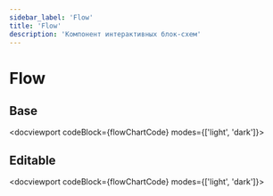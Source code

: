 ```yaml
---
sidebar_label: 'Flow'
title: 'Flow'
description: 'Компонент интерактивных блок-схем'
---
```





<headermeta
  title='Flow'
  description='Компонент интерактивных блок-схем'
  copywriter='@astakhov'
  copywriterLink='https://mm.pcbltools.ru/slack-export/messages/@astakhov'
  designer='@eustinov'
  designerLink='https://mm.pcbltools.ru/slack-export/messages/@eustinov'
  developer='@kaarturov'
  developerLink='https://mm.pcbltools.ru/slack-export/messages/@kaarturov'
  versions={[pkg.version]}
  actualVersion={pkg.version}
  status='Work in progress'
  info='Information'
  bitbucketLink='https://bitbucket.pcbltools.ru/bitbucket/projects/XYZ/repos/kit/browse/packages/xyz/Badge'
  figmaLink='https://figma.com'
  jiraLink='https://jira.pcbltools.ru/jira/browse/XYZ-404'
/>

# Flow

<versionselector versionPages={[]}>
<crutch />

## Base

<docviewport codeBlock={flowChartCode} modes={['light', 'dark']}>
  <examples>
    <example exampleCodeJSX={undefined}>
      <card>
        <FlowRunner />
      </card>
    </example>
  </examples>
</docviewport>

<divider />

## Editable

<docviewport codeBlock={flowChartCode} modes={['light', 'dark']}>
  <examples>
    <example exampleCodeJSX={undefined}>
      <card>
        <FlowRunner isEditable />
      </card>
    </example>
  </examples>
</docviewport>

</versionselector>
